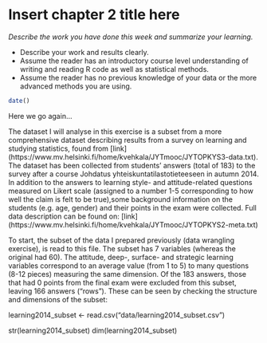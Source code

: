 # Insert chapter 2 title here

*Describe the work you have done this week and summarize your learning.*

- Describe your work and results clearly. 
- Assume the reader has an introductory course level understanding of writing and reading R code as well as statistical methods.
- Assume the reader has no previous knowledge of your data or the more advanced methods you are using.

```r
date()
```

Here we go again...

The dataset I will analyse in this exercise is a subset from a more comprehensive dataset describing results from a survey on learning and studying statistics, found from [link] (https://www.mv.helsinki.fi/home/kvehkala/JYTmooc/JYTOPKYS3-data.txt). The dataset has been collected from students' answers (total of 183) to the survey after a course Johdatus yhteiskuntatilastotieteeseen in autumn 2014. In addition to the answers to learning style- and attitude-related questions measured on Likert scale (assigned to a number 1-5 corresponding to how well the claim is felt to be true),some background information on the students (e.g. age, gender) and their points in the exam were collected. Full data description can be found on: [link] (https://www.mv.helsinki.fi/home/kvehkala/JYTmooc/JYTOPKYS2-meta.txt)

To start, the subset of the data I prepared previously (data wrangling exercise), is read to this file. The subset has 7 variables (whereas the original had 60). The attitude, deep-, surface- and strategic learning variables correspond to an average value (from 1 to 5) to many questions (8-12 pieces) measuring the same dimension. Of the 183 answers, those that had 0 points from the final exam were excluded from this subset, leaving 166 answers ("rows"). These can be seen by checking the structure and dimensions of the subset:

learning2014_subset <- read.csv("data/learning2014_subset.csv")

str(learning2014_subset)
dim(learning2014_subset)

